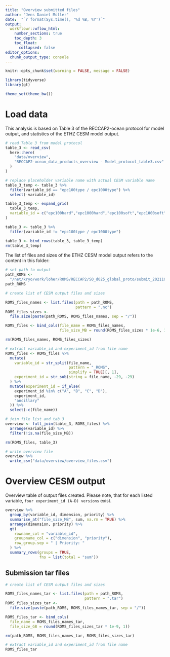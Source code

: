 ```yaml
---
title: "Overview submitted files"
author: "Jens Daniel Müller"
date:  "`r format(Sys.time(), '%d %B, %Y')`"
output: 
  workflowr::wflow_html:
    number_sections: true
    toc_depth: 3
    toc_float:
      collapsed: false
editor_options:
  chunk_output_type: console
---
```


```r
knitr::opts_chunk$set(warning = FALSE, message = FALSE)
```

```r
library(tidyverse)
library(gt)
```

```r
theme_set(theme_bw())
```

# Load data

This analysis is based on Table 3 of the RECCAP2-ocean protocol for model output, and statistics of the ETHZ CESM model output.

```r

# read Table 3 from model protocol
table_3 <- read_csv(
  here::here(
    "data/overview",
    "RECCAP2-ocean_data_products_overview - Model_protocol_table3.csv"
  )
)

# replace placeholder variable name with actual CESM variable name
table_3_temp <- table_3 %>% 
  filter(variable_id == "epc100type / epc1000type") %>% 
  select(-variable_id)

table_3_temp <- expand_grid(
  table_3_temp,
  variable_id = c("epc100hard","epc1000hard","epc100soft","epc1000soft")
)

table_3 <- table_3 %>% 
  filter(variable_id != "epc100type / epc1000type")

table_3 <- bind_rows(table_3, table_3_temp)
rm(table_3_temp)

```


The list of files and sizes of the ETHZ CESM model output refers to the content in this folder:

```r

# set path to output
path_ROMS <-
  "/net/kryo/work/loher/ROMS/RECCAP2/SO_d025_global_proto/submit_20211012"
path_ROMS

# create list of CESM output files and sizes

ROMS_files_names <- list.files(path = path_ROMS,
                               pattern = ".nc")
ROMS_files_sizes <-
  file.size(paste(path_ROMS, ROMS_files_names, sep = "/"))

ROMS_files <- bind_cols(file_name = ROMS_files_names,
                        file_size_MB = round(ROMS_files_sizes * 1e-6, 1))

rm(ROMS_files_names, ROMS_files_sizes)

# extract variable_id and experiment_id from file name
ROMS_files <- ROMS_files %>%
  mutate(
    variable_id = str_split(file_name,
                            pattern = "_ROMS",
                            simplify = TRUE)[, 1],
    experiment_id = str_sub(string = file_name, -29, -29)
  ) %>%
  mutate(experiment_id = if_else(
    experiment_id %in% c("A", "B", "C", "D"),
    experiment_id,
    "ancillary"
  )) %>%
  select(-c(file_name))

```

```r

# join file list and tab 3
overview <- full_join(table_3, ROMS_files) %>%
  arrange(variable_id) %>% 
  filter(!is.na(file_size_MB))

rm(ROMS_files, table_3)

# write overview file
overview %>%
  write_csv("data/overview/overview_files.csv")

```

# Overview CESM output

Overview table of output files created. Please note, that for each listed variable, `four experiment_id (A-D) versions` exist.

```r

overview %>% 
  group_by(variable_id, dimension, priority) %>% 
  summarise_at("file_size_MB", sum, na.rm = TRUE) %>% 
  arrange(dimension, priority) %>% 
  gt(
    rowname_col = "variable_id",
    groupname_col = c("dimension", "priority"),
    row_group.sep = " | Priority: "
  ) %>%
  summary_rows(groups = TRUE,
               fns = list(total = "sum"))

```

## Submission tar files

```r

# create list of CESM output files and sizes

ROMS_files_names_tar <- list.files(path = path_ROMS,
                                   pattern = ".tar")
ROMS_files_sizes_tar <-
  file.size(paste(path_ROMS, ROMS_files_names_tar, sep = "/"))

ROMS_files_tar <- bind_cols(
  file_name = ROMS_files_names_tar,
  file_size_GB = round(ROMS_files_sizes_tar * 1e-9, 1))

rm(path_ROMS, ROMS_files_names_tar, ROMS_files_sizes_tar)

# extract variable_id and experiment_id from file name
ROMS_files_tar


```
